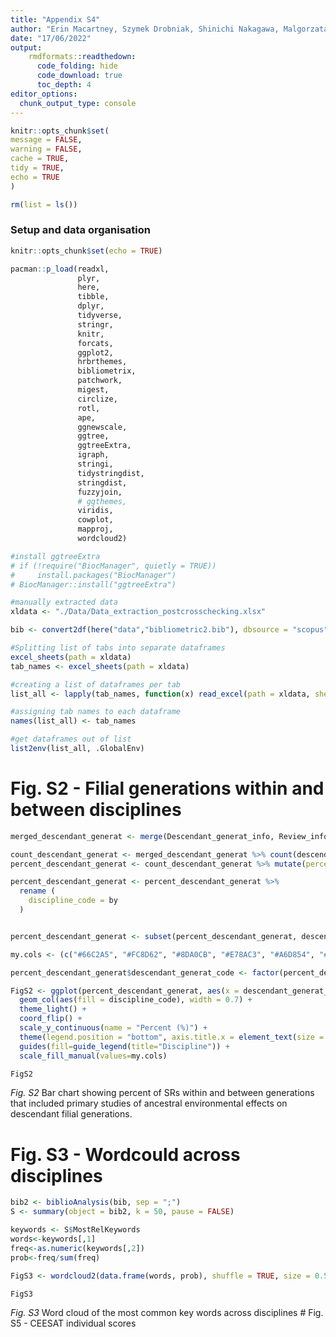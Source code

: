 ```yaml
---
title: "Appendix S4"
author: "Erin Macartney, Szymek Drobniak, Shinichi Nakagawa, Malgorzata Lagisz"
date: "17/06/2022"
output:
    rmdformats::readthedown:
      code_folding: hide
      code_download: true
      toc_depth: 4
editor_options:
  chunk_output_type: console
---
```


    
```r
knitr::opts_chunk$set(
message = FALSE,
warning = FALSE,
cache = TRUE,
tidy = TRUE,
echo = TRUE
)

rm(list = ls())
```

### Setup and data organisation

```r

knitr::opts_chunk$set(echo = TRUE)

pacman::p_load(readxl,
               plyr,
               here,
               tibble,
               dplyr,
               tidyverse,
               stringr,
               knitr,
               forcats,
               ggplot2,
               hrbrthemes,
               bibliometrix,
               patchwork,
               migest,
               circlize,
               rotl,
               ape,
               ggnewscale,
               ggtree,
               ggtreeExtra,
               igraph,
               stringi,
               tidystringdist,
               stringdist,
               fuzzyjoin,
               # ggthemes,
               viridis,
               cowplot,
               mapproj,
               wordcloud2)

#install ggtreeExtra
# if (!require("BiocManager", quietly = TRUE))
#     install.packages("BiocManager")
# BiocManager::install("ggtreeExtra")

```

``` r

#manually extracted data
xldata <- "./Data/Data_extraction_postcrosschecking.xlsx"

bib <- convert2df(here("data","bibliometric2.bib"), dbsource = "scopus", format = "bibtex")

```

``` r
#Splitting list of tabs into separate dataframes
excel_sheets(path = xldata)
tab_names <- excel_sheets(path = xldata)

#creating a list of dataframes per tab
list_all <- lapply(tab_names, function(x) read_excel(path = xldata, sheet = x))

#assigning tab names to each dataframe
names(list_all) <- tab_names

#get dataframes out of list
list2env(list_all, .GlobalEnv)
```

# Fig. S2 - Filial generations within and between disciplines

```r
merged_descendant_generat <- merge(Descendant_generat_info, Review_info)

count_descendant_generat <- merged_descendant_generat %>% count(descendant_generat_code, by = discipline_code) %>% arrange(desc(n))
percent_descendant_generat <- count_descendant_generat %>% mutate(percent = (n/sum(n))*100)

percent_descendant_generat <- percent_descendant_generat %>%
  rename (
    discipline_code = by
  )


percent_descendant_generat <- subset(percent_descendant_generat, descendant_generat_code != "NA")

my.cols <- (c("#66C2A5", "#FC8D62", "#8DA0CB", "#E78AC3", "#A6D854", "#FFD92F"))

percent_descendant_generat$descendant_generat_code <- factor(percent_descendant_generat$descendant_generat_code ,levels = c("F1", "F2", "F3", "F4", "F5", "F6", "F200"))

FigS2 <- ggplot(percent_descendant_generat, aes(x = descendant_generat_code, y = percent)) +
  geom_col(aes(fill = discipline_code), width = 0.7) +
  theme_light() +
  coord_flip() +
  scale_y_continuous(name = "Percent (%)") +
  theme(legend.position = "bottom", axis.title.x = element_text(size = 10), axis.title.y = element_blank()) +
  guides(fill=guide_legend(title="Discipline")) + 
  scale_fill_manual(values=my.cols)

FigS2

```

*Fig. S2* Bar chart showing percent of SRs within and between generations that included primary studies of ancestral environmental effects on descendant filial generations.

# Fig. S3 - Wordcould across disciplines


``` r
bib2 <- biblioAnalysis(bib, sep = ";")
S <- summary(object = bib2, k = 50, pause = FALSE)
```

``` r
keywords <- S$MostRelKeywords
words<-keywords[,1]
freq<-as.numeric(keywords[,2])
prob<-freq/sum(freq)

FigS3 <- wordcloud2(data.frame(words, prob), shuffle = TRUE, size = 0.5, color = 'random-dark')

FigS3
```

*Fig. S3* Word cloud of the most common key words across disciplines
# Fig. S5 - CEESAT individual scores